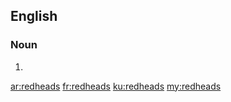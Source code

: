==English==

===Noun===
{{head|en|plural}}

# {{plural of|redhead|lang=en|nocat=1}}

[[ar:redheads]]
[[fr:redheads]]
[[ku:redheads]]
[[my:redheads]]
